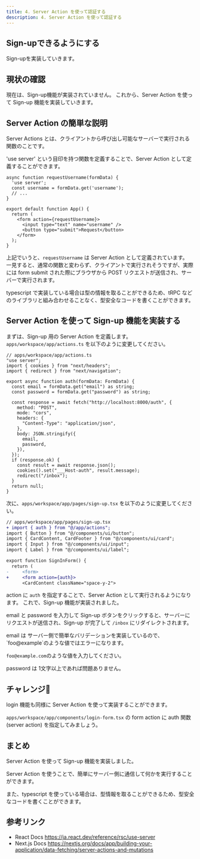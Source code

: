 ```yaml
---
title: 4. Server Action を使って認証する
description: 4. Server Action を使って認証する
---
```


## Sign-upできるようにする

Sign-upを実装していきます。

## 現状の確認

現在は、Sign-up機能が実装されていません。
これから、Server Action を使って Sign-up 機能を実装していきます。

## Server Action の簡単な説明

Server Actions とは、クライアントから呼び出し可能なサーバーで実行される関数のことです。

'use server' という目印を持つ関数を定義することで、Server Action として定義することができます。

```tsx
async function requestUsername(formData) {
  'use server';
  const username = formData.get('username');
  // ...
}

export default function App() {
  return (
    <form action={requestUsername}>
      <input type="text" name="username" />
      <button type="submit">Request</button>
    </form>
  );
}
```

上記でいうと、`requestUsername` は Server Action として定義されています。
一見すると、通常の関数と変わらず、クライアントで実行されそうですが、実際には form submit された際にブラウザから POST リクエストが送信され、サーバーで実行されます。

typescript で実装している場合は型の情報を取ることができるため、tRPC などのライブラリと組み合わせることなく、型安全なコードを書くことができます。

## Server Action を使って Sign-up 機能を実装する

まずは、Sign-up 用の Server Action を定義します。
`apps/workspace/app/actions.ts` を以下のように変更してください。

```tsx
// apps/workspace/app/actions.ts
"use server";
import { cookies } from "next/headers";
import { redirect } from "next/navigation";

export async function auth(formData: FormData) {
  const email = formData.get("email") as string;
  const password = formData.get("password") as string;

  const response = await fetch("http://localhost:8000/auth", {
    method: "POST",
    mode: "cors",
    headers: {
      "Content-Type": "application/json",
    },
    body: JSON.stringify({
      email,
      password,
    }),
  });
  if (response.ok) {
    const result = await response.json();
    cookies().set("___Host-auth", result.message);
    redirect("/inbox");
  }
  return null;
}
```

次に、`apps/workspace/app/pages/sign-up.tsx` を以下のように変更してください。

```diff lang="tsx"
// apps/workspace/app/pages/sign-up.tsx
+ import { auth } from "@/app/actions";
import { Button } from "@/components/ui/button";
import { CardContent, CardFooter } from "@/components/ui/card";
import { Input } from "@/components/ui/input";
import { Label } from "@/components/ui/label";

export function SignInForm() {
  return (
-     <form>
+     <form action={auth}>
      <CardContent className="space-y-2">
```

action に `auth` を指定することで、Server Action として実行されるようになります。
これで、Sign-up 機能が実装されました。

email と password を入力して Sign-up ボタンをクリックすると、サーバーにリクエストが送信され、Sign-up が完了して `/inbox` にリダイレクトされます。

<Aside>
  email は サーバー側で簡単なバリデーションを実装しているので、`foo@example`のような値ではエラーになります。

  `foo@example.com`のような値を入力してください。

  password は 1文字以上であれば問題ありません。
</Aside>

## チャレンジ💪

login 機能も同様に Server Action を使って実装することができます。

`apps/workspace/app/components/login-form.tsx` の form action に auth 関数 (server action) を指定してみましょう。


## まとめ

Server Action を使って Sign-up 機能を実装しました。

Server Action を使うことで、簡単にサーバー側に通信して何かを実行することができます。

また、typescript を使っている場合は、型情報を取ることができるため、型安全なコードを書くことができます。

## 参考リンク

- React Docs https://ja.react.dev/reference/rsc/use-server
- Next.js Docs https://nextjs.org/docs/app/building-your-application/data-fetching/server-actions-and-mutations
